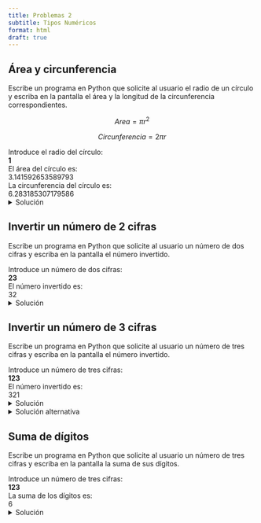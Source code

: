 ```yaml
---
title: Problemas 2
subtitle: Tipos Numéricos
format: html
draft: true
---
```


## Área y circunferencia

Escribe un programa en Python que solicite al usuario el radio de un círculo y escriba en la pantalla el área y la longitud de la circunferencia correspondientes.

$$
Area = \pi r^2
$$

$$
Circunferencia = 2 \pi r
$$

| Introduce el radio del círculo:
| **1**
| El área del círculo es:
| 3.141592653589793
| La circunferencia del círculo es:
| 6.283185307179586

<details>
<summary>Solución</summary>

```python
PI = 3.141592653589793

print("Introduce el radio del círculo:")
radio = float(input())

area = PI * (radio ** 2)
circunferencia = 2 * PI * radio

print("El área del círculo es:")
print(area)

print("La circunferencia del círculo es:")
print(circunferencia)
```

</details>

## Invertir un número de 2 cifras

Escribe un programa en Python que solicite al usuario un número de dos cifras y escriba en la pantalla el número invertido.

| Introduce un número de dos cifras:
| **23**
| El número invertido es:
| 32

<details>
<summary>Solución</summary>

```python
print("Introduce un número de dos cifras:")
numero = int(input())

decenas = numero // 10
unidades = numero % 10
invertido = unidades * 10 + decenas

print("El número invertido es:")
print(invertido)
```

</details>


## Invertir un número de 3 cifras

Escribe un programa en Python que solicite al usuario un número de tres cifras y escriba en la pantalla el número invertido.

| Introduce un número de tres cifras:
| **123**
| El número invertido es:
| 321

<details>
<summary>Solución</summary>

```python
print("Introduce un número de tres cifras:")
numero = int(input())

centenas = numero // 100
decenas = (numero % 100) // 10
unidades = numero % 10

invertido = unidades * 100 + decenas * 10 + centenas

print("El número invertido es:")
print(invertido)
```

</details>

<details>
<summary>Solución alternativa</summary>

```python
print("Introduce un número de tres cifras:")
numero = int(input())

numero_restante = numero

unidades = numero % 10
numero_restante = numero // 10

decenas = numero_restante % 10
numero_restante = numero_restante // 10

centenas = numero_restante % 10
numero_restante = numero_restante // 10

invertido = unidades * 100 + decenas * 10 + centenas

print("El número invertido es:")
print(invertido)
```

</details>

## Suma de dígitos

Escribe un programa en Python que solicite al usuario un número de tres cifras y escriba en la pantalla la suma de sus dígitos.

| Introduce un número de tres cifras:
| **123**
| La suma de los dígitos es:
| 6

<details>
<summary>Solución</summary>

```python
print("Introduce un número de tres cifras:")
numero = int(input())

centenas = numero // 100
decenas = (numero % 100) // 10
unidades = numero % 10

suma = centenas + decenas + unidades

print("La suma de los dígitos es:")
print(suma)
```

## Promedio de 3 números

Escribe un programa en Python que solicite al usuario tres números enteros y escriba en la pantalla el promedio de los tres.

| Introduce el primer número:
| **1**
| Introduce el segundo número:
| **2**
| Introduce el tercer número:
| **3**
| El promedio de los tres números es:
| 2.0

<details>
<summary>Solución</summary>

```python
print("Introduce el primer número:")
numero1 = int(input())
print("Introduce el segundo número:")
numero2 = int(input())
print("Introduce el tercer número:")
numero3 = int(input())

promedio = (numero1 + numero2 + numero3) / 3

print("El promedio de los tres números es:")
print(promedio)
```
</details>

